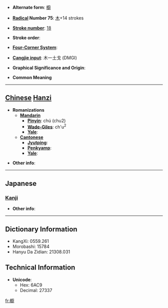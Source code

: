 * '''Alternate form''': [[櫥]]

* '''[[Wiktionary:Chinese radical index| Radical]] Number 75''': [[Wiktionary:Chinese radical index 木|木]]+14 strokes

* '''[[Wiktionary:Chinese total strokes index|Stroke number]]''': [[Wiktionary:Chinese total strokes index 18|18]]

* '''Stroke order''': 

* '''[[Wiktionary:Chinese four corner index|Four-Corner System]]''': 

* '''[[Wiktionary:Chinese Cangjie index|Cangjie input]]''': 木一土戈 (DMGI)

* '''Graphical Significance and Origin''': 

* '''Common Meaning'''

----

== [[Chinese]] [[Hanzi]] ==

* '''Romanizations'''
** '''[[Mandarin]]'''
*** '''[[Pinyin]]''': chú (chu2)
*** '''[[Wade-Giles]]''': ch'u<sup>2</sup>
*** '''[[Yale]]''': 
** '''[[Cantonese]]'''
*** '''[[Jyutping]]''':
*** '''[[Penkyamp]]''': 
*** '''[[Yale]]''': 

* '''Other info''': 

----

==Japanese==
===[[Kanji]]===
{{kanji|on readings=[[ちゅ]] (chu)|kun readings=[[ひつ]] (hitsu)}}

* '''Other info''':  

----

== Dictionary Information ==

* KangXi: 0559.261
* Morobashi: 15784
* Hanyu Da Zidian: 21308.031

== Technical Information ==

* '''Unicode''':
** Hex: 6AC9
** Decimal: 27337

[[fr:櫉]]